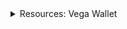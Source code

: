 <div class="stub">
<details><summary>Resources: Vega Wallet</summary>

This section is part of a series on the topic of the *Vega Wallet*.

[What is Vega Wallet?](/concepts/vega-wallet.md)

Apps:
- [Get the desktop app](/tools/vega-wallet/desktop-app/latest/index.md)
- [Create a wallet with the CLI app](/tools/vega-wallet/cli-wallet/latest/create-wallet.md)
- [Guides for the CLI app](/tools/vega-wallet/cli-wallet/latest/guides/index.md)

Develop with the wallet API:
- [Vega wallet architecture](/api/vega-wallet/wallet-architecture.md)
- [API principles](/api/vega-wallet/api-principles.md)
- [Accessing the API](/api/vega-wallet/accessing-api.md)
- [Using the JSON-RPC API](/api/vega-wallet/reference/core/json-rpc-basics.md)

Other resources:
- [See the code on GitHub ↗](https://github.com/vegaprotocol/vega)

</details>
</div>
